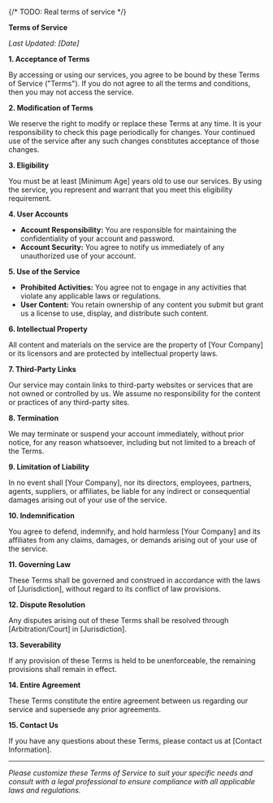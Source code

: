 {/* TODO: Real terms of service */}

**Terms of Service**

_Last Updated: [Date]_

**1. Acceptance of Terms**

By accessing or using our services, you agree to be bound by these Terms of Service ("Terms"). If you do not agree to all the terms and conditions, then you may not access the service.

**2. Modification of Terms**

We reserve the right to modify or replace these Terms at any time. It is your responsibility to check this page periodically for changes. Your continued use of the service after any such changes constitutes acceptance of those changes.

**3. Eligibility**

You must be at least [Minimum Age] years old to use our services. By using the service, you represent and warrant that you meet this eligibility requirement.

**4. User Accounts**

-   **Account Responsibility:** You are responsible for maintaining the confidentiality of your account and password.
-   **Account Security:** You agree to notify us immediately of any unauthorized use of your account.

**5. Use of the Service**

-   **Prohibited Activities:** You agree not to engage in any activities that violate any applicable laws or regulations.
-   **User Content:** You retain ownership of any content you submit but grant us a license to use, display, and distribute such content.

**6. Intellectual Property**

All content and materials on the service are the property of [Your Company] or its licensors and are protected by intellectual property laws.

**7. Third-Party Links**

Our service may contain links to third-party websites or services that are not owned or controlled by us. We assume no responsibility for the content or practices of any third-party sites.

**8. Termination**

We may terminate or suspend your account immediately, without prior notice, for any reason whatsoever, including but not limited to a breach of the Terms.

**9. Limitation of Liability**

In no event shall [Your Company], nor its directors, employees, partners, agents, suppliers, or affiliates, be liable for any indirect or consequential damages arising out of your use of the service.

**10. Indemnification**

You agree to defend, indemnify, and hold harmless [Your Company] and its affiliates from any claims, damages, or demands arising out of your use of the service.

**11. Governing Law**

These Terms shall be governed and construed in accordance with the laws of [Jurisdiction], without regard to its conflict of law provisions.

**12. Dispute Resolution**

Any disputes arising out of these Terms shall be resolved through [Arbitration/Court] in [Jurisdiction].

**13. Severability**

If any provision of these Terms is held to be unenforceable, the remaining provisions shall remain in effect.

**14. Entire Agreement**

These Terms constitute the entire agreement between us regarding our service and supersede any prior agreements.

**15. Contact Us**

If you have any questions about these Terms, please contact us at [Contact Information].

---

_Please customize these Terms of Service to suit your specific needs and consult with a legal professional to ensure compliance with all applicable laws and regulations._

